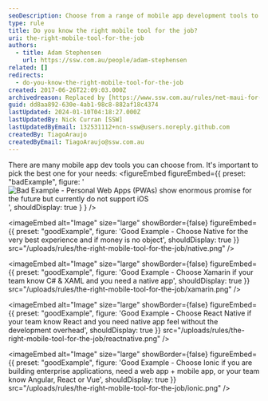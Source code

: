 ```yaml
---
seoDescription: Choose from a range of mobile app development tools to ensure a native experience on iOS and Android devices.
type: rule
title: Do you know the right mobile tool for the job?
uri: the-right-mobile-tool-for-the-job
authors:
  - title: Adam Stephensen
    url: https://ssw.com.au/people/adam-stephensen
related: []
redirects:
  - do-you-know-the-right-mobile-tool-for-the-job
created: 2017-06-26T22:09:03.000Z
archivedreason: Replaced by [https://www.ssw.com.au/rules/net-maui-for-xplat-ui](/rules/net-maui-for-xplat-ui)
guid: dd8aa892-630e-4ab1-98c8-882af18c4374
lastUpdated: 2024-01-10T04:18:27.000Z
lastUpdatedBy: Nick Curran [SSW]
lastUpdatedByEmail: 132531112+ncn-ssw@users.noreply.github.com
createdBy: TiagoAraujo
createdByEmail: TiagoAraujo@ssw.com.au
---
```


There are many mobile app dev tools you can choose from. It's important to pick the best one for your needs:
<figureEmbed figureEmbed={{
  preset: "badExample",
  figure: '![Bad Example - Personal Web Apps (PWAs) show enormous promise for the future but currently do not support iOS](/uploads/rules/the-right-mobile-tool-for-the-job/pwa.png)',
  shouldDisplay: true
} } />


<imageEmbed
  alt="Image"
  size="large"
  showBorder={false}
  figureEmbed={{
    preset: "goodExample",
    figure: 'Good Example - Choose Native for the very best experience and if money is no object',
    shouldDisplay: true
  }}
  src="/uploads/rules/the-right-mobile-tool-for-the-job/native.png"
/>

<imageEmbed
  alt="Image"
  size="large"
  showBorder={false}
  figureEmbed={{
    preset: "goodExample",
    figure: 'Good Example - Choose Xamarin if your team know C# & XAML and you need a native app',
    shouldDisplay: true
  }}
  src="/uploads/rules/the-right-mobile-tool-for-the-job/xamarin.png"
/>

<imageEmbed
  alt="Image"
  size="large"
  showBorder={false}
  figureEmbed={{
    preset: "goodExample",
    figure: 'Good Example - Choose React Native if your team know React and you need native app feel without the development overhead',
    shouldDisplay: true
  }}
  src="/uploads/rules/the-right-mobile-tool-for-the-job/reactnative.png"
/>

<imageEmbed
  alt="Image"
  size="large"
  showBorder={false}
  figureEmbed={{
    preset: "goodExample",
    figure: 'Good Example - Choose Ionic if you are building enterprise applications, need a web app + mobile app, or your team know Angular, React or Vue',
    shouldDisplay: true
  }}
  src="/uploads/rules/the-right-mobile-tool-for-the-job/ionic.png"
/>
